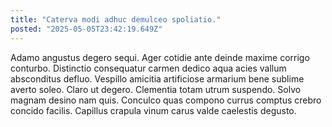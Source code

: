 ```yaml
---
title: "Caterva modi adhuc demulceo spoliatio."
posted: "2025-05-05T23:42:19.649Z"
---
```


Adamo angustus degero sequi. Ager cotidie ante deinde maxime corrigo conturbo. Distinctio consequatur carmen dedico aqua acies vallum absconditus defluo.
Vespillo amicitia artificiose armarium bene sublime averto soleo. Claro ut degero. Clementia totam utrum suspendo.
Solvo magnam desino nam quis. Conculco quas compono currus comptus crebro concido facilis. Capillus crapula vinum carus valde caelestis degusto.
